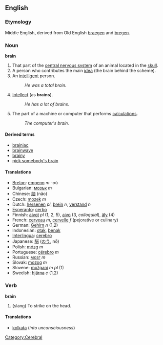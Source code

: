 ==English==
===Etymology===
Middle English, derived from Old English [[braegen]] and [[bregen]].
=== Noun ===
'''brain'''
#That part of the [[central nervous system]] of an animal located in the [[skull]].
#A person who contributes the main [[idea]] (the brain behind the scheme).
#An [[intelligent]] person.
#:''He was a total brain.''
#[[Intellect]] (as '''brains''').
#:''He has a lot of brains.''
#The part of a machine or computer that performs [[calculation]]s.
#:''The computer's brain.''

====Derived terms====
*[[brainiac]]
*[[brainwave]]
*[[brainy]]
*[[pick somebody's brain]]

==== Translations ====
*[[Breton]]: [[empenn]] ''m'' -où
*Bulgarian: [[мозък]] ''m''
*Chinese: [[脑]] (nǎo)
*Czech: [[mozek]] ''m''
*Dutch: [[hersenen]] ''pl'', [[brein]] ''n'', [[verstand]] ''n''
*[[Esperanto]]: [[cerbo]]
*Finnish: [[aivot]] ''pl'' (1, 2, 5), [[aivo]] (3, ''colloquial''), [[äly]] (4)
*French: [[cerveau]] ''m'', [[cervelle]] ''f'' (pejorative or culinary)
*German: [[Gehirn]] ''n'' (1,2)
*Indonesian: [[otak]], [[benak]]
*[[Interlingua]]: [[cerebro]]
*Japanese: [[脳]] ([[のう]], nō)
*Polish: [[mózg]] ''m''
*Portuguese: [[cérebro]] ''m''
*Russian: [[мoзг]] ''m''
*Slovak: [[mozog]] ''m''
*Slovene: [[možgani]] ''m pl'' (1)
*Swedish: [[hjärna]] ''c'' (1,2)

=== Verb ===
'''brain'''
# (slang) To strike on the head.

====Translations====
*[[kolkata]] (''into unconsciousness'')

[[Category:Cerebral]]